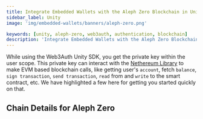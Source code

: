 ```yaml
---
title: Integrate Embedded Wallets with the Aleph Zero Blockchain in Unity
sidebar_label: Unity
image: 'img/embedded-wallets/banners/aleph-zero.png'

keywords: [unity, aleph-zero, web3auth, authentication, blockchain]
description: 'Integrate Embedded Wallets with the Aleph Zero Blockchain in Unity | Embedded Wallets'
---
```



While using the Web3Auth Unity SDK, you get the private key within the user scope. This private key can interact with the [Nethereum Library](https://nethereum.com/) to make EVM based blockchain calls, like getting user's `account`, fetch `balance`, `sign transaction`, `send transaction`, `read` from and `write` to the smart contract, etc. We have highlighted a few here for getting you started quickly on that.

## Chain Details for Aleph Zero

<ChainDetailsAlephZero />

<EVMInteraction />
